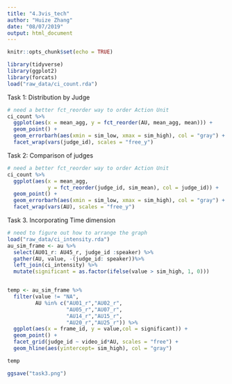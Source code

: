 ```yaml
---
title: "4.3vis_tech"
author: "Huize Zhang"
date: "08/07/2019"
output: html_document
---
```


```r
knitr::opts_chunk$set(echo = TRUE)
```

```r
library(tidyverse)
library(ggplot2)
library(forcats)
load("raw_data/ci_count.rda")

```

Task 1: Distribution by Judge
```r
# need a better fct_reorder way to order Action Unit 
ci_count %>% 
  ggplot(aes(x = mean_agg, y = fct_reorder(AU, mean_agg, mean))) + 
  geom_point() + 
  geom_errorbarh(aes(xmin = sim_low, xmax = sim_high), col = "gray") + 
  facet_wrap(vars(judge_id), scales = "free_y")
```

Task 2:  Comparison of judges
```r
# need a better fct_reorder way to order Action Unit 
ci_count %>% 
  ggplot(aes(x = mean_agg, 
             y = fct_reorder(judge_id, sim_mean), col = judge_id)) + 
  geom_point() + 
  geom_errorbarh(aes(xmin = sim_low, xmax = sim_high), col = "gray") + 
  facet_wrap(vars(AU), scales = "free_y")
```

Task 3. Incorporating Time dimension 
```r

# need to figure out how to arrange the graph
load("raw_data/ci_intensity.rda")
au_sim_frame <- au %>% 
  select(AU01_r: AU45_r, judge_id :speaker) %>% 
  gather(AU, value, -(judge_id: speaker))%>% 
  left_join(ci_intensity) %>% 
  mutate(significant = as.factor(ifelse(value > sim_high, 1, 0)))


temp <- au_sim_frame %>% 
  filter(value != "NA", 
         AU %in% c("AU01_r","AU02_r", 
                   "AU05_r","AU07_r",
                   "AU14_r","AU15_r",
                   "AU20_r","AU25_r")) %>% 
  ggplot(aes(x = frame_id, y = value,col = significant)) +
  geom_point() + 
  facet_grid(judge_id ~ video_id*AU, scales = "free") + 
  geom_hline(aes(yintercept= sim_high), col = "gray")

temp

ggsave("task3.png")


```


